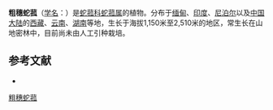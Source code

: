 {{Speciesbox
| name = 粗穗蛇菰
| status = 
| status_system = 
| image =
| genus = Balanophora
| species = dioica
| authority = R. Br. ex Royle
}}

'''粗穗蛇菰'''（[[学名|学名]]：{{lang|la|''Balanophora dioica''}}）是[[蛇菰科|蛇菰科]][[蛇菰属|蛇菰属]]的植物。分布于[[缅甸|缅甸]]、[[印度|印度]]、[[尼泊尔|尼泊尔]]以及[[中国大陆|中国大陆]]的[[西藏|西藏]]、[[云南|云南]]、[[湖南|湖南]]等地，生长于海拔1,150米至2,510米的地区，常生长在山地密林中，目前尚未由人工引种栽培。

== 参考文献 ==
<div class="references-small">
* {{cite web| url =http://www.bioinfo.cn/db05/KmzwSpecies.php?action=view&id=1346| title =粗穗蛇菰| work =《中国高等植物数据库全库》| publisher =中国科学院微生物研究所| author =昆明植物研究所| accessdate =2009-02-22| deadurl =yes| archiveurl =https://web.archive.org/web/20160305034913/http://www.bioinfo.cn/db05/KmzwSpecies.php?action=view&id=1346| archivedate =2016-03-05}}
</div>
{{Taxonbar|from=Q15225441}}

[[Category:蛇菰属|粗穗蛇菰]]


{{植物小作品}}